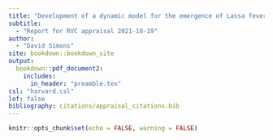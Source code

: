 ```yaml
---
title: "Development of a dynamic model for the emergence of Lassa fever in West Africa" 
subtitle:
  - "Report for RVC appraisal 2021-10-19"
author:
  - "David Simons"
site: bookdown::bookdown_site
output: 
  bookdown::pdf_document2:
    includes:
      in_header: "preamble.tex"
csl: "harvard.csl"
lof: false
bibliography: citations/appraisal_citations.bib
---
```


```r
knitr::opts_chunk$set(echo = FALSE, warning = FALSE)
```